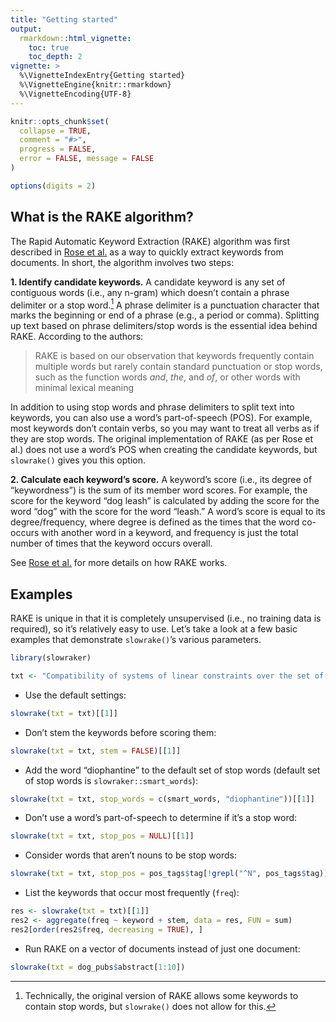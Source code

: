 ```yaml
---
title: "Getting started"
output:
  rmarkdown::html_vignette:
    toc: true
    toc_depth: 2
vignette: >
  %\VignetteIndexEntry{Getting started}
  %\VignetteEngine{knitr::rmarkdown}
  %\VignetteEncoding{UTF-8}
---
```


```r
knitr::opts_chunk$set(
  collapse = TRUE,
  comment = "#>",
  progress = FALSE,
  error = FALSE, message = FALSE
)

options(digits = 2)
```

## What is the RAKE algorithm?

The Rapid Automatic Keyword Extraction (RAKE) algorithm was first described in [Rose et al.](http://media.wiley.com/product_data/excerpt/22/04707498/0470749822.pdf) as a way to quickly extract keywords from documents. In short, the algorithm involves two steps:

**1. Identify candidate keywords.** A candidate keyword is any set of contiguous words (i.e., any n-gram) which doesn't contain a phrase delimiter or a stop word.[^1] A phrase delimiter is a punctuation character that marks the beginning or end of a phrase (e.g., a period or comma). Splitting up text based on phrase delimiters/stop words is the essential idea behind RAKE. According to the authors:

> RAKE is based on our observation that keywords frequently contain multiple words but rarely contain standard punctuation or stop words, such as the function words *and*, *the*, and *of*, or other words with minimal lexical meaning

In addition to using stop words and phrase delimiters to split text into keywords, you can also use a word's part-of-speech (POS). For example, most keywords don't contain verbs, so you may want to treat all verbs as if they are stop words. The original implementation of RAKE (as per Rose et al.) does not use a word's POS when creating the candidate keywords, but `slowrake()` gives you this option.  

**2. Calculate each keyword's score.** A keyword's score (i.e., its degree of "keywordness") is the sum of its member word scores. For example, the score for the keyword "dog leash" is calculated by adding the score for the word "dog" with the score for the word "leash." A word's score is equal to its degree/frequency, where degree is defined as the times that the word co-occurs with another word in a keyword, and frequency is just the total number of times that the keyword occurs overall.

See [Rose et al.](http://media.wiley.com/product_data/excerpt/22/04707498/0470749822.pdf) for more details on how RAKE works. 

## Examples

RAKE is unique in that it is completely unsupervised (i.e., no training data is required), so it's relatively easy to use. Let's take a look at a few basic examples that demonstrate `slowrake()`'s various parameters.

```r
library(slowraker)

txt <- "Compatibility of systems of linear constraints over the set of natural numbers. Criteria of compatibility of a system of linear Diophantine equations, strict inequations, and nonstrict inequations are considered. Upper bounds for components of a minimal set of solutions and algorithms of construction of minimal generating sets of solutions for all types of systems are given. These criteria and the corresponding algorithms for constructing a minimal supporting set of solutions can be used in solving all the considered types of systems and systems of mixed types."
```

* Use the default settings:
```r
slowrake(txt = txt)[[1]]
```

* Don't stem the keywords before scoring them: 
```r
slowrake(txt = txt, stem = FALSE)[[1]]
```

* Add the word "diophantine" to the default set of stop words (default set of stop words is `slowraker::smart_words`):
```r
slowrake(txt = txt, stop_words = c(smart_words, "diophantine"))[[1]]
```

* Don't use a word's part-of-speech to determine if it's a stop word:
```r
slowrake(txt = txt, stop_pos = NULL)[[1]]
```

* Consider words that aren't nouns to be stop words:
```r
slowrake(txt = txt, stop_pos = pos_tags$tag[!grepl("^N", pos_tags$tag)])[[1]]
```

* List the keywords that occur most frequently (`freq`):
```r
res <- slowrake(txt = txt)[[1]]
res2 <- aggregate(freq ~ keyword + stem, data = res, FUN = sum)
res2[order(res2$freq, decreasing = TRUE), ]
```

* Run RAKE on a vector of documents instead of just one document:
```r
slowrake(txt = dog_pubs$abstract[1:10])
```
[^1]: Technically, the original version of RAKE allows some keywords to contain stop words, but `slowrake()` does not allow for this.